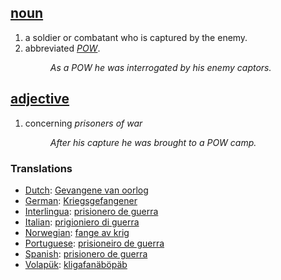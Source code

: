 == [[noun]] ==
# a soldier or combatant who is captured by the enemy.
# abbreviated ''[[POW]]''.
#:''As a POW he was interrogated by his enemy captors.''

== [[adjective]] ==
# concerning ''prisoners of war''
#:''After his capture he was brought to a POW camp.''
 
=== Translations ===
*[[Dutch]]: [[Gevangene van oorlog]]
*[[German]]: [[Kriegsgefangener]]
*[[Interlingua]]: [[prisionero de guerra]] 
*[[Italian]]: [[prigioniero di guerra]]
*[[Norwegian]]: [[fange av krig]]
*[[Portuguese]]: [[prisioneiro de guerra]]
*[[Spanish]]: [[prisionero de guerra]] 
*[[Volapük]]: [[kligafanäböpäb]]
